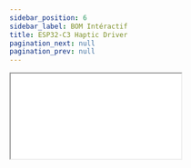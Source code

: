 ```yaml
---
sidebar_position: 6
sidebar_label: BOM Intéractif
title: ESP32-C3 Haptic Driver
pagination_next: null
pagination_prev: null
---
```



<style>
{`
  /* Cache les éléments inutiles de la doc sans affecter l'iframe */
  .theme-doc-title,
  .theme-doc-footer,
  .theme-doc-breadcrumbs {
    display: none !important;
  }

  /* Ajuste l'iframe pour qu'il remplisse l'espace sans toucher la sidebar */
  .iframeContainer {
    position: absolute;
    top: var(--ifm-navbar-height); /* Place l'iframe juste sous le header */
    left: 0;
    width: 100%;
    height: calc(100vh - var(--ifm-navbar-height)); /* Prend toute la hauteur sous le header */
    overflow: hidden;
    display: flex;
    justify-content: center;
    align-items: center;
    background: white;
  }

  .fullPageIframe {
    width: 100%;
    height: 100%;
    border: none;
    display: block;
  }
`}
</style>

<div className="iframeContainer">
  <iframe
    src="/doc/bom"
    className="fullPageIframe"
    allowFullScreen
  />
</div>
